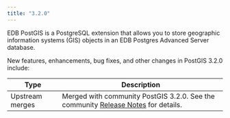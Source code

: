 ```yaml
---
title: "3.2.0"
---
```

EDB PostGIS is a PostgreSQL extension that allows you to store geographic information systems (GIS) objects in an EDB Postgres Advanced Server database.

New features, enhancements, bug fixes, and other changes in PostGIS 3.2.0 include:

| Type            | Description                                                                                                                                      |
| --------------- | ------------------------------------------------------------------------------------------------------------------------------------------------ |
| Upstream merges | Merged with community PostGIS 3.2.0. See the community [Release Notes](https://postgis.net/docs/release_notes.html#idm43376) for details. |
